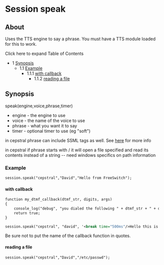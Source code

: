 
# Session speak 

 

## About

Uses the TTS engine to say a phrase. You must have a TTS module loaded for this to work.

Click here to expand Table of Contents

* 1 [Synopsis](#synopsis)  
   * 1.1 [Example](#example)  
      * 1.1.1 [with callback](#with-callback)  
         * 1.1.2 [reading a file](#reading-a-file)

## Synopsis

speak(engine,voice,phrase,timer)

* engine - the engine to use
* voice - the name of the voice to use
* phrase - what you want it to say
* timer - optional timer to use (eg "soft")

in cepstral phrase can include SSML tags as well. See [here](http://www.cepstral.com/cgi-bin/support?page=faq&type=ssml) for more info

in cepstral if phrase starts with / it will open a file specified and read its contents instead of a string -- need windows specifics on path information

### Example

```xml
session.speak("cepstral","David","Hello from FreeSwitch");
```

#### with callback

```xml
function my_dtmf_callback(dtmf_str, digits, args)
{
    console_log("debug", "you dialed the following " + dtmf_str + " + digits + "\n");
    return true;
}

session.speak("cepstral", "david", '<break time="500ms"/>Hello this is a test of the break tag', my_dtmf_callback);
```

  
Be sure not to put the name of the callback function in quotes.

#### reading a file

```xml
session.speak("cepstral","David","/etc/passwd");
```

  

